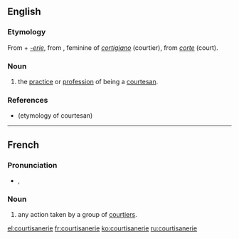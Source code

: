 ==English==

===Etymology===
From {{etyl|frm}} {{term|courtisane||lang=frm}} + ''[[-erie]]'',
from {{etyl|it}} {{term|cortigiana||lang=it}}, feminine of ''[[cortigiano]]'' (courtier), from ''[[corte]]'' (court).

===Noun===
{{en-noun}}

# the [[practice]] or [[profession]] of being a [[courtesan]].

===References===
* {{R:Webster 1913|courtesan}} (etymology of courtesan)

----

==French==

===Pronunciation===
* {{IPA|lang=fr|/kuʁ.ti.zan.ʁi/}}, {{SAMPA|/kuR.ti.zan.Ri/}}

===Noun===
{{head|fr|noun|g=f}}

# any action taken by a group of [[courtier]]s.

[[el:courtisanerie]]
[[fr:courtisanerie]]
[[ko:courtisanerie]]
[[ru:courtisanerie]]